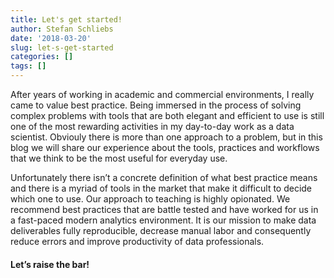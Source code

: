 ```yaml
---
title: Let's get started!
author: Stefan Schliebs
date: '2018-03-20'
slug: let-s-get-started
categories: []
tags: []
---
```


After years of working in academic and commercial environments, I really came to value best practice. Being immersed in the process of solving complex problems with tools that are both elegant and efficient to use is still one of the most rewarding activities in my day-to-day work as a data scientist. Obviouly there is more than one approach to a problem, but in this blog we will share our experience about the tools, practices and workflows that we think to be the most useful for everyday use.

<!--more-->

Unfortunately there isn't a concrete definition of what best practice means and there is a myriad of tools in the market that make it difficult to decide which one to use. Our approach to teaching is highly opionated. We recommend best practices that are battle tested and have worked for us in a fast-paced modern analytics environment. It is our mission to make data deliverables fully reproducible, decrease manual labor and consequently reduce errors and improve productivity of data professionals. 

#### Let's raise the bar!
